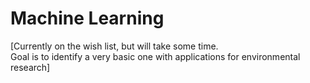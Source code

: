 # Machine Learning

[Currently on the wish list, but will take some time.  
Goal is to identify a very basic one with applications for environmental research]
